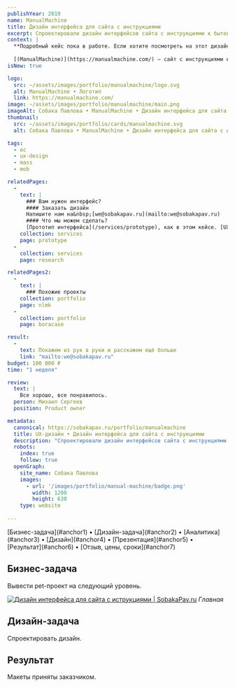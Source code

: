 ```yaml
---
publishYear: 2019
name: ManualMachine
title: Дизайн интерфейса для сайта с инструкциями
excerpt: Спроектировали дизайн интерфейсов сайта с инструкциями к бытовой технике 
context: |
  **Подробный кейс пока в работе. Если хотите посмотреть на этот дизайн в деталях, пишите нам на [we@sobakapav.ru](mailto:we@sobakapav.ru)**
  
  [(ManualMachine)](https://manualmachine.com/) — сайт с инструкциями к бытовой технике
isNew: true

logo:
  src: ~/assets/images/portfolio/manualmachine/logo.svg
  alt: ManualMachine • Логотип
  link: https://manualmachine.com/
image: ~/assets/images/portfolio/manualmachine/main.png
imageAlt: Собака Павлова • ManualMachine • Дизайн интерфейса для сайта с инструкциями
thumbnail:
  src: ~/assets/images/portfolio/cards/manualmachine.svg
  alt: Собака Павлова • ManualMachine • Дизайн интерфейса для сайта с инструкциями

tags:
  - ec
  - ux-design
  - mass
  - mob

relatedPages:
  -
    text: |
      ### Вам нужен интерфейс?
      #### Заказать дизайн
      Напишите нам на&nbsp;[we@sobakapav.ru](mailto:we@sobakapav.ru) 
      #### Что мы можем сделать?
      [Прототип интерфейса](/services/prototype), как в этом кейсе. [UX-дизайн под ключ](/services/ux-design), [редизайн интерфейса](/services/redesign), [продуктовые исследования](/services/research) и [многое другое](/services). 
    collection: services
    page: prototype
  -
    collection: services
    page: research

relatedPages2:
  -
    text: |
      ### Похожие проекты
    collection: portfolio
    page: nlmk
  - 
    collection: portfolio
    page: boracase

result:
  -
    text: Покажем из рук в руки и расскажем ещё больше
    link: "mailto:we@sobakapav.ru"
budget: 100 000 ₽
time: "1 неделя"

review: 
  text: |
    Все хорошо, все понравилось.
  person: Михаил Сергеев
  position: Product owner

metadata:
  canonical: https://sobakapav.ru/portfolio/manualmachine
  title: UX-дизайн • Дизайн интерфейса для сайта с инструкциями
  description: "Спроектировали дизайн интерфейсов сайта с инструкциями к бытовой технике"
  robots:
    index: true
    follow: true
  openGraph:
    site_name: Собака Павлова
    images:
      - url: '/images/portfolio/manual-machine/badge.png'
        width: 1200
        height: 630
    type: website
  
---
```


<TOC>
[Бизнес-задача](#anchor1) • [Дизайн-задача](#anchor2) • [Аналитика](#anchor3) • [Дизайн](#anchor4) • [Презентация](#anchor5) • [Результат](#anchor6) • [Отзыв, цены, сроки](#anchor7)
</TOC>

## <a name="anchor1" />Бизнес-задача

Вывести pet-проект на следующий уровень.

<a href="/images/portfolio/pgk/1-1.png" target="_blank" alt="Дизайн интерфейса для сайта с иструкциями">![Дизайн интерфейса для сайта с иструкциями | SobakaPav.ru](~/assets/images/portfolio/pgk/1.png)</a>
_Главная_

## <a name="anchor2" />Дизайн-задача

Спроектировать дизайн.

## <a name="anchor3" />Результат

Макеты приняты заказчиком.

## <a name="anchor4" />





